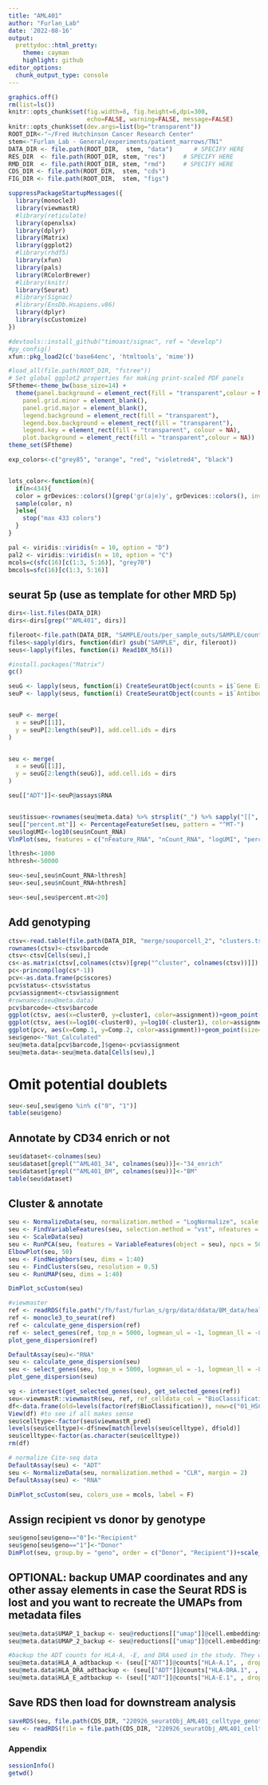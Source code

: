 ```yaml
---
title: "AML401"
author: "Furlan_Lab"
date: '2022-08-16'
output:
  prettydoc::html_pretty:
    theme: cayman
    highlight: github
editor_options: 
  chunk_output_type: console
---
```



```r
graphics.off()
rm(list=ls())
knitr::opts_chunk$set(fig.width=8, fig.height=6,dpi=300,
                      echo=FALSE, warning=FALSE, message=FALSE)
knitr::opts_chunk$set(dev.args=list(bg="transparent"))
ROOT_DIR<-"~/Fred Hutchinson Cancer Research Center"
stem<-"Furlan_Lab - General/experiments/patient_marrows/TN1"
DATA_DIR <- file.path(ROOT_DIR,  stem, "data")      # SPECIFY HERE
RES_DIR  <- file.path(ROOT_DIR, stem, "res")     # SPECIFY HERE
RMD_DIR  <- file.path(ROOT_DIR, stem, "rmd")     # SPECIFY HERE
CDS_DIR <- file.path(ROOT_DIR,  stem, "cds")
FIG_DIR <- file.path(ROOT_DIR,  stem, "figs")

suppressPackageStartupMessages({
  library(monocle3)
  library(viewmastR)
  #library(reticulate)
  library(openxlsx)  
  library(dplyr)
  library(Matrix)
  library(ggplot2)
  #library(rhdf5)
  library(xfun)
  library(pals)
  library(RColorBrewer)
  #library(knitr)
  library(Seurat)
  #library(Signac)
  #library(EnsDb.Hsapiens.v86)
  library(dplyr)
  library(scCustomize)
})

#devtools::install_github("timoast/signac", ref = "develop")
#py_config()
xfun::pkg_load2(c('base64enc', 'htmltools', 'mime'))

#load_all(file.path(ROOT_DIR, "fstree"))
# Set global ggplot2 properties for making print-scaled PDF panels
SFtheme<-theme_bw(base_size=14) + 
  theme(panel.background = element_rect(fill = "transparent",colour = NA), # or theme_blank()
    panel.grid.minor = element_blank(), 
    panel.grid.major = element_blank(),
    legend.background = element_rect(fill = "transparent"),
    legend.box.background = element_rect(fill = "transparent"), 
    legend.key = element_rect(fill = "transparent", colour = NA),
    plot.background = element_rect(fill = "transparent",colour = NA))
theme_set(SFtheme)

exp_colors<-c("grey85", "orange", "red", "violetred4", "black")


lots_color<-function(n){
  if(n<434){
  color = grDevices::colors()[grep('gr(a|e)y', grDevices::colors(), invert = T)]
  sample(color, n)
  }else{
    stop("max 433 colors")
  }
}

pal <- viridis::viridis(n = 10, option = "D")
pal2 <- viridis::viridis(n = 10, option = "C")
mcols=c(sfc(16)[c(1:3, 5:16)], "grey70")
bmcols=sfc(16)[c(1:3, 5:16)]
```

##  seurat 5p (use as template for other MRD 5p)
```r
dirs<-list.files(DATA_DIR)
dirs<-dirs[grep("^AML401", dirs)]

fileroot<-file.path(DATA_DIR, "SAMPLE/outs/per_sample_outs/SAMPLE/count/sample_feature_bc_matrix.h5")
files<-sapply(dirs, function(dir) gsub("SAMPLE", dir, fileroot))
seus<-lapply(files, function(i) Read10X_h5(i))

#install.packages("Matrix")
gc()

seuG <- lapply(seus, function(i) CreateSeuratObject(counts = i$`Gene Expression`))
seuP <- lapply(seus, function(i) CreateSeuratObject(counts = i$`Antibody Capture`))


seuP <- merge(
  x = seuP[[1]],
  y = seuP[2:length(seuP)], add.cell.ids = dirs
)


seu <- merge(
  x = seuG[[1]],
  y = seuG[2:length(seuG)], add.cell.ids = dirs
)

seu[["ADT"]]<-seuP@assays$RNA


seu$tissue<-rownames(seu@meta.data) %>% strsplit("_") %>% sapply("[[", 3)
seu[["percent.mt"]] <- PercentageFeatureSet(seu, pattern = "^MT-")
seu$logUMI<-log10(seu$nCount_RNA)
VlnPlot(seu, features = c("nFeature_RNA", "nCount_RNA", "logUMI", "percent.mt"), ncol = 4, pt.size = 0)

lthresh<-1000
hthresh<-50000

seu<-seu[,seu$nCount_RNA>lthresh]
seu<-seu[,seu$nCount_RNA<hthresh]

seu<-seu[,seu$percent.mt<20]
```

## Add genotyping
```r
ctsv<-read.table(file.path(DATA_DIR, "merge/souporcell_2", "clusters.tsv"), header = T)
rownames(ctsv)<-ctsv$barcode
ctsv<-ctsv[Cells(seu),]
cs<-as.matrix(ctsv[,colnames(ctsv)[grep("^cluster", colnames(ctsv))]])
pc<-princomp(log(cs*-1))
pcv<-as.data.frame(pc$scores)
pcv$status<-ctsv$status
pcv$assignment<-ctsv$assignment
#rownames(seu@meta.data)
pcv$barcode<-ctsv$barcode
ggplot(ctsv, aes(x=cluster0, y=cluster1, color=assignment))+geom_point(size=0.2)+scale_color_manual(values=pals::glasbey())
ggplot(ctsv, aes(x=log10(-cluster0), y=log10(-cluster1), color=assignment))+geom_point(size=0.2)+scale_color_manual(values=pals::glasbey())
ggplot(pcv, aes(x=Comp.1, y=Comp.2, color=assignment))+geom_point(size=0.2)+scale_color_manual(values=pals::glasbey())
seu$geno<-"Not_Calculated"
seu@meta.data[pcv$barcode,]$geno<-pcv$assignment
seu@meta.data<-seu@meta.data[Cells(seu),]

```

# Omit potential doublets
```r
seu<-seu[,seu$geno %in% c("0", "1")]
table(seu$geno)
```

## Annotate by CD34 enrich or not
```r
seu$dataset<-colnames(seu)
seu$dataset[grepl("^AML401_34", colnames(seu))]<-"34_enrich"
seu$dataset[grepl("^AML401_BM", colnames(seu))]<-"BM"
table(seu$dataset)
```

## Cluster & annotate
```r
seu <- NormalizeData(seu, normalization.method = "LogNormalize", scale.factor = 10000)
seu <- FindVariableFeatures(seu, selection.method = "vst", nfeatures = 10000)
seu <- ScaleData(seu)
seu <- RunPCA(seu, features = VariableFeatures(object = seu), npcs = 50)
ElbowPlot(seu, 50)
seu <- FindNeighbors(seu, dims = 1:40)
seu <- FindClusters(seu, resolution = 0.5)
seu <- RunUMAP(seu, dims = 1:40)

DimPlot_scCustom(seu)

#viewmaster
ref <- readRDS(file.path("/fh/fast/furlan_s/grp/data/ddata/BM_data/healthy_bone_marrow_greenleaf.rds")) 
ref <- monocle3_to_seurat(ref)
ref <- calculate_gene_dispersion(ref)
ref <- select_genes(ref, top_n = 5000, logmean_ul = -1, logmean_ll = -8)
plot_gene_dispersion(ref)

DefaultAssay(seu)<-"RNA"
seu <- calculate_gene_dispersion(seu)
seu <- select_genes(seu, top_n = 5000, logmean_ul = -1, logmean_ll = -8)
plot_gene_dispersion(seu)

vg <- intersect(get_selected_genes(seu), get_selected_genes(ref))
seu<-viewmastR::viewmastR(seu, ref, ref_celldata_col = "BioClassification", selected_genes = vg)
df<-data.frame(old=levels(factor(ref$BioClassification)), new=c("01_HSC", "02_Early_Erythroid", "03_Late_Erythroid", "04_Myeloid_Progenitor", "04_Myeloid_Progenitor", "05_Lymphoid_Progenitor", "04_Myeloid_Progenitor", "04_Myeloid_Progenitor", "06_pDC", "07_cDC", "08_CD14_Monocyte", "08_CD14_Monocyte", "09_CD16_Monocyte", "10_Other", "05_Lymphoid_Progenitor", "11_Pre_B", "12_B", "13_Plasma", "14_T", "14_T","14_T","14_T","14_T","14_T","15_NK", "10_Other"))
View(df) #to see if all makes sense
seu$celltype<-factor(seu$viewmastR_pred)
levels(seu$celltype)<-df$new[match(levels(seu$celltype), df$old)]
seu$celltype<-factor(as.character(seu$celltype))
rm(df)

# normalize Cite-seq data
DefaultAssay(seu) <- "ADT"
seu <- NormalizeData(seu, normalization.method = "CLR", margin = 2)
DefaultAssay(seu) <- "RNA"

DimPlot_scCustom(seu, colors_use = mcols, label = F)

```

## Assign recipient vs donor by genotype
```r
seu$geno[seu$geno=="0"]<-"Recipient"
seu$geno[seu$geno=="1"]<-"Donor"
DimPlot(seu, group.by = "geno", order = c("Donor", "Recipient"))+scale_color_manual(values=c("red", "gray80"))

```

## OPTIONAL: backup UMAP coordinates and any other assay elements in case the Seurat RDS is lost and you want to recreate the UMAPs from metadata files
```r

seu@meta.data$UMAP_1_backup <- seu@reductions[["umap"]]@cell.embeddings[, 1]
seu@meta.data$UMAP_2_backup <- seu@reductions[["umap"]]@cell.embeddings[, 2]

#backup the ADT counts for HLA-A, -E, and DRA used in the study. They will need to be convertaed back to an 'Assay' and CLR normalized
seu@meta.data$HLA_A_adtbackup <- (seu[["ADT"]]@counts["HLA-A.1", , drop = F] %>% as.data.frame() %>% t())[, 1]
seu@meta.data$HLA_DRA_adtbackup <- (seu[["ADT"]]@counts["HLA-DRA.1", , drop = F] %>% as.data.frame() %>% t())[, 1]
seu@meta.data$HLA_E_adtbackup <- (seu[["ADT"]]@counts["HLA-E.1", , drop = F] %>% as.data.frame() %>% t())[, 1]

```

## Save RDS then load for downstream analysis
```r
saveRDS(seu, file.path(CDS_DIR, "220926_seuratObj_AML401_celltype_genotype.RDS"))
seu <- readRDS(file = file.path(CDS_DIR, "220926_seuratObj_AML401_celltype_genotype.RDS"))

```

### Appendix
```r
sessionInfo()
getwd()
```